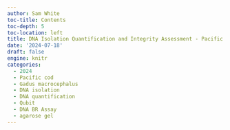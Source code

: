 ```yaml
---
author: Sam White
toc-title: Contents
toc-depth: 5
toc-location: left
title: DNA Isolation Quantification and Integrity Assessment - Pacific Cod Blood Samples Test
date: '2024-07-18'
draft: false
engine: knitr
categories: 
  - 2024
  - Pacific cod
  - Gadus macrocephalus
  - DNA isolation
  - DNA quantification
  - Qubit
  - DNA BR Assay
  - agarose gel
---
```

